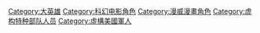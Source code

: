 
[[Category:大英雄|Category:大英雄]]
[[Category:科幻电影角色|Category:科幻电影角色]]
[[Category:漫威漫畫角色|Category:漫威漫畫角色]]
[[Category:虚构特种部队人员|Category:虚构特种部队人员]]
[[Category:虛構美國軍人|Category:虛構美國軍人]]